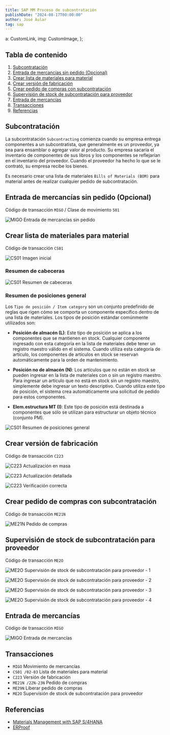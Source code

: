 ```yaml
---
title: SAP MM Proceso de subcontratación
publishDate: "2024-08-17T00:00:00"
author: José Aular
tag: sap
---
```



  a: CustomLink,
  img: CustomImage,
};

## Tabla de contenido

1.  [Subcontratación](/blog/sap-mm-proceso-subcontratacion#subcontratación)
2.  [Entrada de mercancías sin pedido (Opcional)](/blog/sap-mm-proceso-subcontratacion#entrada-de-mercancías-sin-pedido-opcional)
3.  [Crear lista de materiales para material](/blog/sap-mm-proceso-subcontratacion#crear-lista-de-materiales-para-material)
4.  [Crear versión de fabricación](/blog/sap-mm-proceso-subcontratacion#crear-versión-de-fabricación)
5.  [Crear pedido de compras con subcontratación](/blog/sap-mm-proceso-subcontratacion#crear-pedido-de-compras-con-subcontratación)
6.  [Supervisión de stock de subcontratación para proveedor](/blog/sap-mm-proceso-subcontratacion#supervisión-de-stock-de-subcontratación-para-proveedor)
7.  [Entrada de mercancías](/blog/sap-mm-proceso-subcontratacion#entrada-de-mercancías)
8.  [Transacciones](/blog/sap-mm-proceso-subcontratacion#transacciones)
9.  [Referencias](/blog/sap-mm-proceso-subcontratacion#referencias)

## Subcontratación

La subcontratación `Subcontracting` comienza cuando su empresa entrega componentes a un subcontratista, que generalmente es un proveedor, ya sea para ensamblar o agregar valor al producto. Su empresa sacaría el inventario de componentes de sus libros y los componentes se reflejarían en el inventario del proveedor. Cuando el proveedor ha hecho lo que se le contrató, su empresa recibe los bienes.

Es necesario crear una lista de materiales `Bills of Materials (BOM)` para material antes de realizar cualquier pedido de subcontratación.

## Entrada de mercancías sin pedido (Opcional)

Código de transacción `MIGO` / Clase de movimiento `501`

![MIGO Entrada de mercancías sin pedido](https://res.cloudinary.com/jaular/image/upload/v1723905737/blog/sap-mm-proceso-subcontratacion/migo-501_r3ujnc.png "MIGO Entrada de mercancías sin pedido")

## Crear lista de materiales para material

Código de transacción `CS01`

![CS01 Imagen inicial](https://res.cloudinary.com/jaular/image/upload/v1723905980/blog/sap-mm-proceso-subcontratacion/cs01-1_gw89zh.png "CS01 Imagen inicial")

### Resumen de cabeceras

![CS01 Resumen de cabeceras](https://res.cloudinary.com/jaular/image/upload/v1723905981/blog/sap-mm-proceso-subcontratacion/cs01-2_vxlbwr.png "CS01 Resumen de cabeceras")

### Resumen de posiciones general

Los `Tipo de posición / Item category` son un conjunto predefinido de reglas que rigen cómo se comporta un componente específico dentro de una lista de materiales. Los tipos de posición estándar comúnmente utilizados son:

- **Posición de almacén (L)**:
  Este tipo de posición se aplica a los componentes que se mantienen en stock. Cualquier componente ingresado con esta categoría en la lista de materiales debe tener un registro maestro válido en el sistema. Cuando utiliza esta categoría de artículo, los componentes de artículos en stock se reservan automáticamente para la orden de mantenimiento.

- **Posición no de almacén (N)**:
  Los artículos que no están en stock se pueden ingresar en la lista de materiales con o sin un registro maestro. Para ingresar un artículo que no está en stock sin un registro maestro, simplemente debe ingresar un texto descriptivo. Cuando utiliza este tipo de posición, el sistema crea automáticamente una solicitud de pedido para estos componentes.

- **Elem.estructura MT (I)**:
  Este tipo de posición está destinada a componentes que sólo se utilizan para estructurar un objeto técnico (conjunto PM).

![CS01 Resumen de posiciones general](https://res.cloudinary.com/jaular/image/upload/v1723905981/blog/sap-mm-proceso-subcontratacion/cs01-3_ao2rht.png "CS01 Resumen de posiciones general")

## Crear versión de fabricación

Código de transacción `C223`

![C223 Actualización en masa](https://res.cloudinary.com/jaular/image/upload/v1723906464/blog/sap-mm-proceso-subcontratacion/c223-1_ezggop.png "C223 Actualización en masa")

![C223 Actualización detallada](https://res.cloudinary.com/jaular/image/upload/v1723906465/blog/sap-mm-proceso-subcontratacion/c223-2_hssrtn.png "C223 Actualización detallada")

![C223 Verificación correcta](https://res.cloudinary.com/jaular/image/upload/v1723906465/blog/sap-mm-proceso-subcontratacion/c223-3_fq9npb.png "C223 Verificación correcta")

## Crear pedido de compras con subcontratación

Código de transacción `ME21N`

![ME21N Pedido de compras](https://res.cloudinary.com/jaular/image/upload/v1723909066/blog/sap-mm-proceso-subcontratacion/me21n-1_l0tqmw.png "ME21N Pedido de compras")

## Supervisión de stock de subcontratación para proveedor

Código de transacción `ME2O`

![ME2O Supervisión de stock de subcontratación para proveedor - 1](https://res.cloudinary.com/jaular/image/upload/v1723908438/blog/sap-mm-proceso-subcontratacion/me2o-1_fpi9mb.png "ME2O Supervisión de stock de subcontratación para proveedor - 1")

![ME2O Supervisión de stock de subcontratación para proveedor - 2](https://res.cloudinary.com/jaular/image/upload/v1723908440/blog/sap-mm-proceso-subcontratacion/me2o-2_iem1go.png "ME2O Supervisión de stock de subcontratación para proveedor - 2")

![ME2O Supervisión de stock de subcontratación para proveedor - 3](https://res.cloudinary.com/jaular/image/upload/v1723908438/blog/sap-mm-proceso-subcontratacion/me2o-3_wf2gw2.png "ME2O Supervisión de stock de subcontratación para proveedor - 3")

![ME2O Supervisión de stock de subcontratación para proveedor - 4](https://res.cloudinary.com/jaular/image/upload/v1723908439/blog/sap-mm-proceso-subcontratacion/me2o-4_hd4vm0.png "ME2O Supervisión de stock de subcontratación para proveedor - 4")

## Entrada de mercancías

Código de transacción `MIGO`

![MIGO Entrada de mercancías](https://res.cloudinary.com/jaular/image/upload/v1723908843/blog/sap-mm-proceso-subcontratacion/migo-101_tenwmt.png "MIGO Entrada de mercancías")

## Transacciones

- `MIGO` Movimiento de mercancías
- `CS01 /02-03` Lista de materiales para material
- `C223` Versión de fabricación
- `ME21N /22N-23N` Pedido de compras
- `ME29N` Liberar pedido de compras
- `ME2O` Supervisión de stock de subcontratación para proveedor

## Referencias

- [Materials Management with SAP S/4HANA](https://www.sap-press.com/materials-management-with-sap-s4hana_5835/)
- [ERProof](https://erproof.com/)
